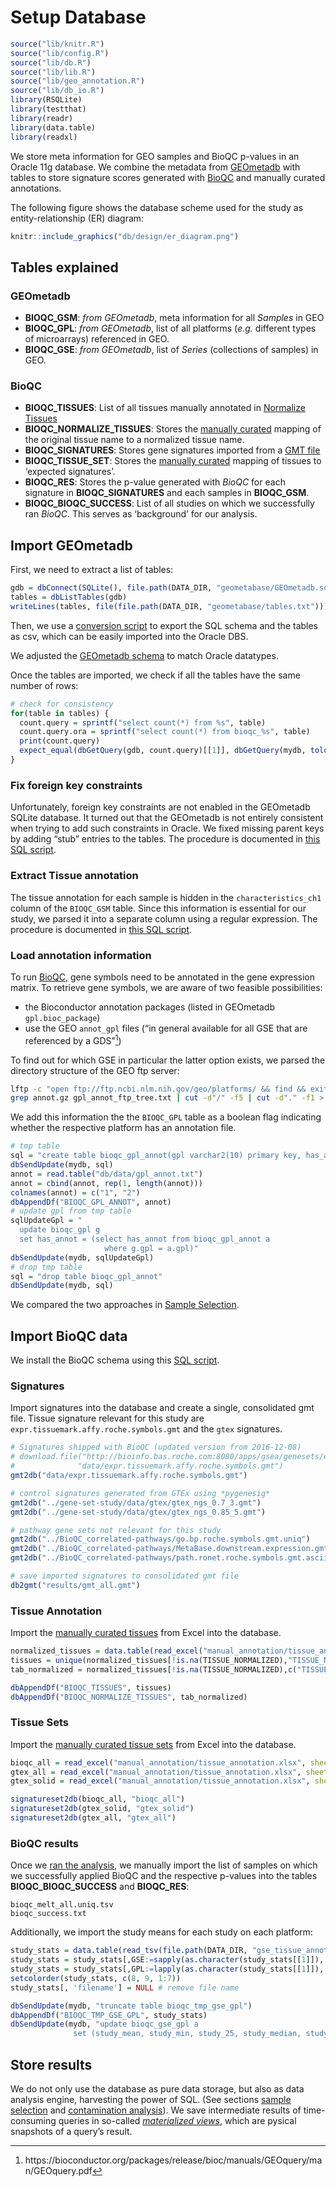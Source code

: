 # Setup Database {#setup-database}

```r
source("lib/knitr.R")
source("lib/config.R")
source("lib/db.R")
source("lib/lib.R")
source("lib/geo_annotation.R")
source("lib/db_io.R")
library(RSQLite)
library(testthat)
library(readr)
library(data.table)
library(readxl)
```

We store meta information for GEO samples and BioQC p-values in 
an Oracle 11g database. We combine the metadata from [GEOmetadb](https://www.bioconductor.org/packages/release/bioc/vignettes/GEOmetadb/inst/doc/GEOmetadb.html)
with tables to store signature scores generated with 
[BioQC](https://accio.github.io/BioQC) and manually curated annotations. 

The following figure shows the database scheme used for the study as entity-relationship (ER) diagram: 

```r
knitr::include_graphics("db/design/er_diagram.png")
```

## Tables explained

### GEOmetadb
* **BIOQC_GSM**: *from GEOmetadb*, meta information for all *Samples* in GEO
* **BIOQC_GPL**: *from GEOmetadb*, list of all platforms (*e.g.* different types of microarrays) referenced in GEO. 
* **BIOQC_GSE**: *from GEOmetadb*, list of *Series* (collections of samples) in GEO. 

### BioQC
* **BIOQC_TISSUES**: List of all tissues manually annotated in [Normalize Tissues](#normalize-tissues)
* **BIOQC_NORMALIZE_TISSUES**: Stores the [manually curated](#normalize-tissues) mapping of the original tissue name to a normalized tissue name.
* **BIOQC_SIGNATURES**: Stores gene signatures imported from a  [GMT file](http://software.broadinstitute.org/cancer/software/gsea/wiki/index.php/Data_formats#GMT:_Gene_Matrix_Transposed_file_format_.28.2A.gmt.29)
* **BIOQC_TISSUE_SET**: Stores the [manually curated](#tissue-signatures) mapping of tissues to 'expected signatures'. 
* **BIOQC_RES**: Stores the p-value generated with *BioQC* for each signature in **BIOQC_SIGNATURES** and each samples in **BIOQC_GSM**. 
* **BIOQC_BIOQC_SUCCESS**: List of all studies on which we successfully ran *BioQC*. This serves as 'background' for our analysis. 


## Import GEOmetadb

First, we need to extract a list of tables:  
```r
gdb = dbConnect(SQLite(), file.path(DATA_DIR, "geometabase/GEOmetadb.sqlite"))
tables = dbListTables(gdb)
writeLines(tables, file(file.path(DATA_DIR, "geometabase/tables.txt")))
```

Then, we use a [conversion script](https://github.com/grst/BioQC_GEO_analysis/blob/master/db/geometadb2csv.sh) to 
export the SQL schema and the tables as csv, which can be easily imported into the Oracle DBS. 

We adjusted the [GEOmetadb schema](https://github.com/grst/BioQC_GEO_analysis/blob/master/db/geometadb_schema.sql) to match 
Oracle datatypes. 

Once the tables are imported, we check if all the tables have the same number of rows: 
```r
# check for consistency 
for(table in tables) {
  count.query = sprintf("select count(*) from %s", table)
  count.query.ora = sprintf("select count(*) from bioqc_%s", table)
  print(count.query)
  expect_equal(dbGetQuery(gdb, count.query)[[1]], dbGetQuery(mydb, tolower(count.query.ora))[[1]])
}
```


### Fix foreign key constraints

Unfortunately, foreign key constraints are not enabled in the GEOmetadb SQLite database. It turned out that the GEOmetadb is not entirely consistent when trying to add such constraints in Oracle. We fixed missing 
parent keys by adding "stub" entries to the tables. The procedure is documented in 
[this SQL script](https://github.com/grst/BioQC_GEO_analysis/blob/master/db/update_geometabase.sql). 


### Extract Tissue annotation

The tissue annotation for each sample is hidden in the `characteristics_ch1` column of the `BIOQC_GSM` table. Since this information is 
essential for our study, we parsed it into a separate column using a regular expression. The procedure is documented in 
[this SQL script](https://github.com/grst/BioQC_GEO_analysis/blob/master/db/update_geometabase.sql). 


### Load annotation information

To run [BioQC](https://accio.github.io/BioQC), gene symbols need to be annotated in the gene expression matrix.
To retrieve gene symbols, we are aware of two feasible possibilities: 

* the Bioconductor annotation packages (listed in GEOmetadb `gpl.bioc_package`)
* use the GEO `annot_gpl` files ("in general available for all GSE that are referenced by a GDS"[^1]) 

[^1]: https://bioconductor.org/packages/release/bioc/manuals/GEOquery/man/GEOquery.pdf

To find out for which GSE in particular the latter option exists, we parsed the directory structure of the
GEO ftp server: 

```bash
lftp -c "open ftp://ftp.ncbi.nlm.nih.gov/geo/platforms/ && find && exit" > gpl_annot_ftp_tree.txt
grep annot.gz gpl_annot_ftp_tree.txt | cut -d"/" -f5 | cut -d"." -f1 > gpl_annot.txt
```

We add this information the the `BIOQC_GPL` table as a boolean flag indicating whether the respective
platform has an annotation file. 

```r
# tmp table
sql = "create table bioqc_gpl_annot(gpl varchar2(10) primary key, has_annot number(1))"
dbSendUpdate(mydb, sql)
annot = read.table("db/data/gpl_annot.txt")
annot = cbind(annot, rep(1, length(annot)))
colnames(annot) = c("1", "2")
dbAppendDf("BIOQC_GPL_ANNOT", annot)
# update gpl from tmp table
sqlUpdateGpl = "
  update bioqc_gpl g
  set has_annot = (select has_annot from bioqc_gpl_annot a
                     where g.gpl = a.gpl)"
dbSendUpdate(mydb, sqlUpdateGpl)
# drop tmp table
sql = "drop table bioqc_gpl_annot"
dbSendUpdate(mydb, sql)
```

We compared the two approaches in [Sample Selection](#sample-selection). 

## Import BioQC data
We install the BioQC schema using this [SQL script](https://github.com/grst/BioQC_GEO_analysis/blob/master/db/bioqc_schema.sql). 

### Signatures

Import signatures into the database and create a single, consolidated gmt file. Tissue signature relevant for this
study are `expr.tissuemark.affy.roche.symbols.gmt` and the `gtex` signatures. 
```r
# Signatures shipped with BioQC (updated version from 2016-12-08)
# download.file("http://bioinfo.bas.roche.com:8080/apps/gsea/genesets/exp.tissuemark.bioqc.roche.symbols.gmt",
#              "data/expr.tissuemark.affy.roche.symbols.gmt")
gmt2db("data/expr.tissuemark.affy.roche.symbols.gmt")

# control signatures generated from GTEx using *pygenesig*
gmt2db("../gene-set-study/data/gtex/gtex_ngs_0.7_3.gmt")
gmt2db("../gene-set-study/data/gtex/gtex_ngs_0.85_5.gmt")

# pathway gene sets not relevant for this study 
gmt2db("../BioQC_correlated-pathways/go.bp.roche.symbols.gmt.uniq")
gmt2db("../BioQC_correlated-pathways/MetaBase.downstream.expression.gmt")
gmt2db("../BioQC_correlated-pathways/path.ronet.roche.symbols.gmt.ascii")

# save imported signatures to consolidated gmt file
db2gmt("results/gmt_all.gmt")
```


### Tissue Annotation

Import the [manually curated tissues](https://github.com/grst/BioQC_GEO_analysis/blob/master/manual_annotation/normalize_tissues.xlsx) from Excel into the database. 
```r
normalized_tissues = data.table(read_excel("manual_annotation/tissue_annotation.xlsx", sheet = 1))
tissues = unique(normalized_tissues[!is.na(TISSUE_NORMALIZED),"TISSUE_NORMALIZED", with=FALSE])
tab_normalized = normalized_tissues[!is.na(TISSUE_NORMALIZED),c("TISSUE", "TISSUE_NORMALIZED"), with=FALSE]

dbAppendDf("BIOQC_TISSUES", tissues)
dbAppendDf("BIOQC_NORMALIZE_TISSUES", tab_normalized)

```

### Tissue Sets

Import the [manually curated tissue sets](https://github.com/grst/BioQC_GEO_analysis/blob/master/manual_annotation/tissue_sets.xlsx) from Excel into the database. 
```r
bioqc_all = read_excel("manual_annotation/tissue_annotation.xlsx", sheet = 3)
gtex_all = read_excel("manual_annotation/tissue_annotation.xlsx", sheet=4)
gtex_solid = read_excel("manual_annotation/tissue_annotation.xlsx", sheet=5)

signatureset2db(bioqc_all, "bioqc_all")
signatureset2db(gtex_solid, "gtex_solid")
signatureset2db(gtex_all, "gtex_all")

```

### BioQC results {#import-bioqc-results}
Once we [ran the analysis](#sample-processing), we manually import the list of samples on which we successfully applied BioQC and the respective p-values into the tables **BIOQC_BIOQC_SUCCESS** and **BIOQC_RES**:

```
bioqc_melt_all.uniq.tsv
bioqc_success.txt
```

Additionally, we import the study means for each study on each platform: 
```r
study_stats = data.table(read_tsv(file.path(DATA_DIR, "gse_tissue_annot/study_stats.txt")))
study_stats = study_stats[,GSE:=sapply(as.character(study_stats[[1]]), geoIdFromPath)]
study_stats = study_stats[,GPL:=lapply(as.character(study_stats[[1]]), gplFromPath)]
setcolorder(study_stats, c(8, 9, 1:7))
study_stats[, 'filename'] = NULL # remove file name

dbSendUpdate(mydb, "truncate table bioqc_tmp_gse_gpl")
dbAppendDf("BIOQC_TMP_GSE_GPL", study_stats)
dbSendUpdate(mydb, "update bioqc_gse_gpl a
              set (study_mean, study_min, study_25, study_median, study_75, study_max) = (select study_mean, study_min, study_25, study_median, study_75, study_max from bioqc_tmp_gse_gpl b where a.gse = b.gse and (a.gpl = b.gpl or b.gpl is NULL))")
```

## Store results
We do not only use the database as pure data storage, but also as data analysis engine, harvesting the power of SQL. (See sections [sample selection](#sample-selection) and [contamination analysis](#contamination-analysis)). We save intermediate results of time-consuming queries in so-called [*materialized views*](https://docs.oracle.com/cd/B10501_01/server.920/a96567/repmview.htm), which are pysical snapshots of a query's result. 
